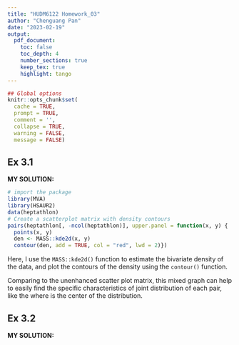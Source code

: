 ```yaml
---
title: "HUDM6122 Homework_03"
author: "Chenguang Pan"
date: "2023-02-19"
output:
  pdf_document:
    toc: false
    toc_depth: 4
    number_sections: true
    keep_tex: true
    highlight: tango
---
```


```r
## Global options
knitr::opts_chunk$set(
  cache = TRUE,
  prompt = TRUE,
  comment = '',
  collapse = TRUE,
  warning = FALSE,
  message = FALSE)
``` 

## Ex 3.1  
**MY SOLUTION:**  
```r
# import the package
library(MVA)
library(HSAUR2)
data(heptathlon)
# Create a scatterplot matrix with density contours
pairs(heptathlon[, -ncol(heptathlon)], upper.panel = function(x, y) {
  points(x, y)
  den <- MASS::kde2d(x, y)
  contour(den, add = TRUE, col = "red", lwd = 2)})
```  
Here, I use the `MASS::kde2d()` function to estimate the bivariate density of the data, and plot the contours of the density using the `contour()` function.

Comparing to the unenhanced scatter plot matrix, this mixed graph can help to easily find the specific characteristics of joint distribution of each pair, like the where is the center of the distribution.  

## Ex 3.2  
**MY SOLUTION:** 



